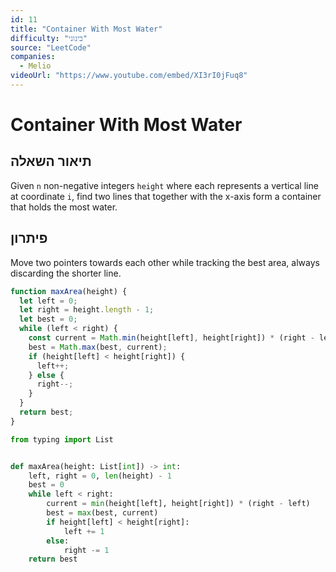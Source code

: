 ```yaml
---
id: 11
title: "Container With Most Water"
difficulty: "בינוני"
source: "LeetCode"
companies:
  - Melio
videoUrl: "https://www.youtube.com/embed/XI3rI0jFuq8"
---
```


# Container With Most Water

## תיאור השאלה

Given `n` non-negative integers `height` where each represents a vertical line at coordinate `i`, find two lines that together with the x-axis form a container that holds the most water.

## פיתרון

Move two pointers towards each other while tracking the best area, always discarding the shorter line.

```javascript
function maxArea(height) {
  let left = 0;
  let right = height.length - 1;
  let best = 0;
  while (left < right) {
    const current = Math.min(height[left], height[right]) * (right - left);
    best = Math.max(best, current);
    if (height[left] < height[right]) {
      left++;
    } else {
      right--;
    }
  }
  return best;
}
```

```python
from typing import List


def maxArea(height: List[int]) -> int:
    left, right = 0, len(height) - 1
    best = 0
    while left < right:
        current = min(height[left], height[right]) * (right - left)
        best = max(best, current)
        if height[left] < height[right]:
            left += 1
        else:
            right -= 1
    return best
```

